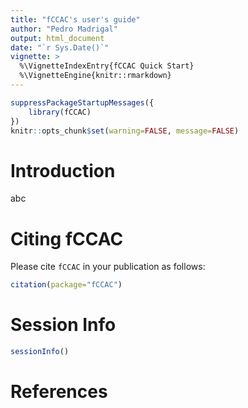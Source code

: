 ```yaml
---
title: "fCCAC's user's guide"
author: "Pedro Madrigal"
output: html_document
date: "`r Sys.Date()`"
vignette: >
  %\VignetteIndexEntry{fCCAC Quick Start}
  %\VignetteEngine{knitr::rmarkdown}
---
```


```r
suppressPackageStartupMessages({
    library(fCCAC)
})
knitr::opts_chunk$set(warning=FALSE, message=FALSE)
```

# Introduction

abc


# Citing fCCAC
Please cite `fCCAC` in your publication as follows:
```r
citation(package="fCCAC")
```


# Session Info
```r
sessionInfo()
```
# References


